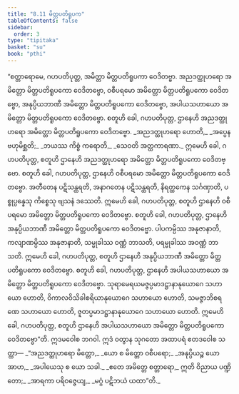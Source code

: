 ```yaml
---
title: "8.11 မိတ္တပတိရူပက"
tableOfContents: false
sidebar:
  order: 3
type: "tipitaka"
basket: "su"
book: "pthi"
---
```



<DynamicBreadcrumb />

<Division number="254" book="pthi">

<Paragraph number="602" book="pthi">
“စတ္တာရောမေ, ဂဟပတိပုတ္တ, အမိတ္တာ မိတ္တပတိရူပကာ ဝေဒိတဗ္ဗာ. အညဒတ္ထုဟရော အမိတ္တော မိတ္တပတိရူပကော ဝေဒိတဗ္ဗော, ဝစီပရမော အမိတ္တော မိတ္တပတိရူပကော ဝေဒိတဗ္ဗော, အနုပ္ပိယဘာဏီ အမိတ္တော မိတ္တပတိရူပကော ဝေဒိတဗ္ဗော, အပါယသဟာယော အမိတ္တော မိတ္တပတိရူပကော ဝေဒိတဗ္ဗော.
</Paragraph>

</Division>
<Division number="255" book="pthi">

<Paragraph number="603" book="pthi">
စတူဟိ ခေါ, ဂဟပတိပုတ္တ, ဌာနေဟိ အညဒတ္ထုဟရော အမိတ္တော မိတ္တပတိရူပကော ဝေဒိတဗ္ဗော.
</Paragraph>

<Paragraph number="604" type="verses" book="pthi">
_အညဒတ္ထုဟရော ဟောတိ,_  
_အပ္ပေန ဗဟုမိစ္ဆတိ;_  
_ဘယဿ ကိစ္စံ ကရောတိ,_  
_သေဝတိ အတ္ထကာရဏာ._  

</Paragraph>

<Paragraph number="605" book="pthi">
ဣမေဟိ ခေါ, ဂဟပတိပုတ္တ, စတူဟိ ဌာနေဟိ အညဒတ္ထုဟရော အမိတ္တော မိတ္တပတိရူပကော ဝေဒိတဗ္ဗော.
</Paragraph>

</Division>
<Division number="256" book="pthi">

<Paragraph number="606" book="pthi">
စတူဟိ ခေါ, ဂဟပတိပုတ္တ, ဌာနေဟိ ဝစီပရမော အမိတ္တော မိတ္တပတိရူပကော ဝေဒိတဗ္ဗော. အတီတေန ပဋိသန္ထရတိ, အနာဂတေန ပဋိသန္ထရတိ, နိရတ္ထကေန သင်္ဂဏှာတိ, ပစ္စုပ္ပန္နေသု ကိစ္စေသု ဗျသနံ ဒဿေတိ. ဣမေဟိ ခေါ, ဂဟပတိပုတ္တ, စတူဟိ ဌာနေဟိ ဝစီပရမော အမိတ္တော မိတ္တပတိရူပကော ဝေဒိတဗ္ဗော.
</Paragraph>

</Division>
<Division number="257" book="pthi">

<Paragraph number="607" book="pthi">
စတူဟိ ခေါ, ဂဟပတိပုတ္တ, ဌာနေဟိ အနုပ္ပိယဘာဏီ အမိတ္တော မိတ္တပတိရူပကော ဝေဒိတဗ္ဗော. ပါပကမ္ပိဿ အနုဇာနာတိ, ကလျာဏမ္ပိဿ အနုဇာနာတိ, သမ္မုခါဿ ဝဏ္ဏံ ဘာသတိ, ပရမ္မုခါဿ အဝဏ္ဏံ ဘာသတိ. ဣမေဟိ ခေါ, ဂဟပတိပုတ္တ, စတူဟိ ဌာနေဟိ အနုပ္ပိယဘာဏီ အမိတ္တော မိတ္တပတိရူပကော ဝေဒိတဗ္ဗော.
</Paragraph>

</Division>
<Division number="258" book="pthi">

<Paragraph number="608" book="pthi">
စတူဟိ ခေါ, ဂဟပတိပုတ္တ, ဌာနေဟိ အပါယသဟာယော အမိတ္တော မိတ္တပတိရူပကော ဝေဒိတဗ္ဗော. သုရာမေရယမဇ္ဇပ္ပမာဒဋ္ဌာနာနုယောဂေ သဟာယော ဟောတိ, ဝိကာလဝိသိခါစရိယာနုယောဂေ သဟာယော ဟောတိ, သမဇ္ဇာဘိစရဏေ သဟာယော ဟောတိ, ဇူတပ္ပမာဒဋ္ဌာနာနုယောဂေ သဟာယော ဟောတိ. ဣမေဟိ ခေါ, ဂဟပတိပုတ္တ, စတူဟိ ဌာနေဟိ အပါယသဟာယော အမိတ္တော မိတ္တပတိရူပကော ဝေဒိတဗ္ဗော”တိ.
</Paragraph>

</Division>
<Division number="259" book="pthi">

<Paragraph number="609" book="pthi">
ဣဒမဝေါစ ဘဂဝါ. ဣဒံ ဝတွာန သုဂတော အထာပရံ ဧတဒဝေါစ သတ္ထာ—
</Paragraph>

<Paragraph number="610" type="verses" book="pthi">
_“အညဒတ္ထုဟရော မိတ္တော,_  
_ယော စ မိတ္တော ဝစီပရော;_  
_အနုပ္ပိယဉ္စ ယော အာဟ,_  
_အပါယေသု စ ယော သခါ._  

</Paragraph>

<Paragraph number="611" type="verses" book="pthi">
_ဧတေ အမိတ္တေ စတ္တာရော,_  
ဣတိ ဝိညာယ ပဏ္ဍိတော;_  
_အာရကာ ပရိဝဇ္ဇေယျ,_  
_မဂ္ဂံ ပဋိဘယံ ယထာ”တိ._
</Paragraph>
</Division>